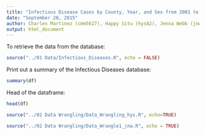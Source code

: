 ```yaml
---
title: "Infectious Disease Cases by County, Year, and Sex from 2001 to 2014 "
date: "September 28, 2015"
author: Charles Martinez (cmm5627), Happy Situ (hys82), Jenna Webb (jnw653)
output: html_document
---
```

To retrieve the data from the database:
```r
source("../01 Data/Infectious_Diseases.R", echo = FALSE)
```

Print out a summary of the Infectious Diseases database:
```r
summary(df)
```

Head of the dataframe:
```r
head(df)
```

```r
source("../02 Data Wrangling/Data_Wrangling_hys.R", echo=TRUE)
```

```r
source("../02 Data Wrangling/Data_Wrangle1_jnw.R", echo = TRUE)
```


